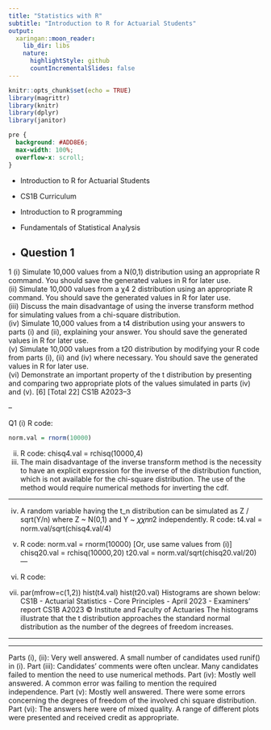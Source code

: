 ```yaml
---
title: "Statistics with R"
subtitle: "Introduction to R for Actuarial Students"
output:
  xaringan::moon_reader:
    lib_dir: libs
    nature:
      highlightStyle: github
      countIncrementalSlides: false
---
```


```r
knitr::opts_chunk$set(echo = TRUE)
library(magrittr)
library(knitr)
library(dplyr)
library(janitor)


```

```css
pre {
  background: #ADD8E6;
  max-width: 100%;
  overflow-x: scroll;
}
```

* Introduction to R for Actuarial Students

* CS1B Curriculum

* Introduction to R programming
* Fundamentals of Statistical Analysis

* Question 1
---


1 (i) Simulate 10,000 values from a N(0,1) distribution using an appropriate R 
command. You should save the generated values in R for later use.  
(ii) Simulate 10,000 values from a χ4
2 distribution using an appropriate R 
command. You should save the generated values in R for later use.  
(iii) Discuss the main disadvantage of using the inverse transform method for 
simulating values from a chi-square distribution.  
(iv) Simulate 10,000 values from a t4 distribution using your answers to parts (i) 
and (ii), explaining your answer. 
You should save the generated values in R for later use.  
(v) Simulate 10,000 values from a t20 distribution by modifying your R code from 
parts (i), (ii) and (iv) where necessary. 
You should save the generated values in R for later use.  
(vi) Demonstrate an important property of the t distribution by presenting and 
comparing two appropriate plots of the values simulated in parts (iv) and (v). 
 [6] 
 [Total 22] 
CS1B A2023–3 


--

Q1
(i) R code:
```r
norm.val = rnorm(10000) 
```
(ii) R code:
chisq4.val = rchisq(10000,4) 
(iii) The main disadvantage of the inverse transform method is the necessity to have an explicit expression for the inverse of the distribution function, which is not available for the chi-square distribution. 
The use of the method would require numerical methods for inverting the cdf. 

---

(iv) A random variable having the t_n distribution can be simulated as
Z / sqrt(Y/n) 
where Z ~ N(0,1) and Y ~ 𝜒𝜒𝑛𝑛2 
independently. 
R code:
t4.val = norm.val/sqrt(chisq4.val/4) 
(v) R code:
norm.val = rnorm(10000) 
[Or, use same values from (i)]
chisq20.val = rchisq(10000,20) 
t20.val = norm.val/sqrt(chisq20.val/20) 
---

(vi) R code:
(vii)
par(mfrow=c(1,2))
hist(t4.val) 
hist(t20.val) 
Histograms are shown below: 
CS1B - Actuarial Statistics - Core Principles - April 2023 - Examiners’ report
CS1B A2023 © Institute and Faculty of Actuaries
The histograms illustrate that the t distribution approaches the standard normal distribution as the number of the degrees of freedom increases. 

---


---

Parts (i), (ii): Very well answered. A small number of candidates used runif() in (i).
Part (iii): Candidates’ comments were often unclear. Many candidates failed to mention the need to use numerical methods.
Part (iv): Mostly well answered. A common error was failing to mention the required independence.
Part (v): Mostly well answered. There were some errors concerning the degrees of freedom of the involved chi square distribution.
Part (vi): The answers here were of mixed quality. A range of different plots were presented and received credit as appropriate.
